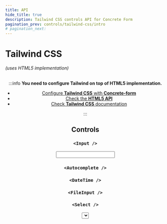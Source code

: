 ```yaml
---
title: API
hide_title: true
description: Tailwind CSS controls API for Concrete Form
pagination_prev: controls/tailwind-css/intro
# pagination_next: 
---
```





<h1 style={{ marginBottom: 0 }}>Tailwind CSS</h1>
<em>(uses HTML5 implementation)</em>
<br /><br />

<Header />

:::info
<strong>You need to configure Tailwind on top of HTML5 implementation.</strong>
<ul>
  <li><a href="/docs/controls/tailwind-css/intro">Configure <strong>Tailwind CSS</strong> with <strong>Concrete-form</strong></a></li>
  <li><a href="/docs/controls/html5/api">Check the <strong>HTML5 API</strong></a></li>
  <li><a href="https://tailwindcss.com/docs/utility-first" target="_blank">Check <strong>Tailwind CSS</strong> documentation</a></li>
  </ul>
:::

<div className="tailwind-css">

## Controls

### `<Input />`
<Input />

### `<Autocomplete />`
<Autocomplete />

### `<DateTime />`
<DateTime />

### `<FileInput />`
<FileInput />

### `<Select />`
<Select />

### `<SingleCheckbox />`
<SingleCheckbox />

### `<Slider />`
<Slider />

### `<Textarea />`
<Textarea />

### `<ToggleSwitch />`
<ToggleSwitch />


## Control Groups

### `<CheckboxGroup />`
<CheckboxGroup />

### `<RadioGroup />`
<RadioGroup />


## Form Controls

### `<SubmitButton />`
<SubmitButton />


## Layout

### `<LabelledControl />`
<LabelledControl />

</div>